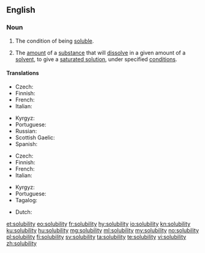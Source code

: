 ==English==

===Noun===
{{wikipedia|Solubility|Solubility (chemisty)}}
{{en-noun|solubilities}}

# The condition of being [[soluble]].
# {{label|en|chemistry}} The [[amount]] of a [[substance]] that will [[dissolve]] in a given amount of a [[solvent]], to give a [[saturated solution]], under specified [[condition]]s.

====Translations====
{{trans-top|the condition of being soluble}}
* Czech: {{t|cs|rozpustnost|f}}
* Finnish: {{t+|fi|liukoisuus}}
* French: {{t+|fr|solubilité|f}}
* Italian: {{t+|it|solubilità|f}}
{{trans-mid}}
* Kyrgyz: {{t|ky|эригичтик|sc=Cyrl}}
* Portuguese: {{t|pt|solubilidade|f}}
* Russian: {{t+|ru|раствори́мость|f}}
* Scottish Gaelic: {{t|gd|eadar-sgaoileachd|f}}
* Spanish: {{t+|es|solubilidad|f}}
{{trans-bottom}}

{{trans-top|(chemistry) the amount of a substance that will dissolve in a given amount of a solvent}}
* Czech: {{t|cs|rozpustnost|f}}
* Finnish: {{t+|fi|liukoisuus}}
* French: {{t+|fr|solubilité|f}}
* Italian: {{t+|it|solubilità|f}}
{{trans-mid}}
* Kyrgyz: {{t|ky|эригичтик|sc=Cyrl}}
* Portuguese: {{t|pt|solubilidade|f}}
* Tagalog: {{t|tl|kaluswinan}}
{{trans-bottom}}

{{checktrans-top}}
* Dutch: {{t-check|nl|oplosbaarheid|f}}
{{checktrans-bottom}}

[[et:solubility]]
[[eo:solubility]]
[[fr:solubility]]
[[hy:solubility]]
[[io:solubility]]
[[kn:solubility]]
[[ku:solubility]]
[[hu:solubility]]
[[mg:solubility]]
[[ml:solubility]]
[[my:solubility]]
[[no:solubility]]
[[pl:solubility]]
[[fi:solubility]]
[[sv:solubility]]
[[ta:solubility]]
[[te:solubility]]
[[vi:solubility]]
[[zh:solubility]]